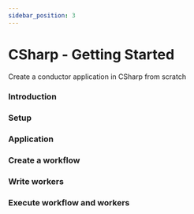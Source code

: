 ```yaml
---
sidebar_position: 3
---
```


# CSharp - Getting Started
Create a conductor application in CSharp from scratch

### Introduction
### Setup
### Application
### Create a workflow
### Write workers
### Execute workflow and workers
